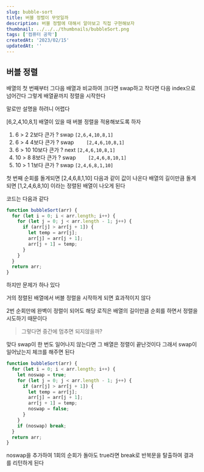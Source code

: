 ```yaml
---
slug: bubble-sort
title: 버블 정렬이 무엇일까
description: 버블 정렬에 대해서 알아보고 직접 구현해보자
thumbnail: ../../../thumbnails/bubbleSort.png
tags: ['컴퓨터 공학']
createdAt: '2023/02/15'
updatedAt: ''
---
```


## 버블 정렬

배열의 첫 번째부터 그다음 배열과 비교하여 크다면 swap하고 작다면 다음 index으로 넘어간다
그렇게 배열끝까지 정렬을 시작한다

말로만 설명을 하려니 어렵다

[6,2,4,10,8,1] 배열이 있을 때 버블 정렬을 적용해보도록 하자

1. 6 > 2 2보다 큰가 ? swap
   `[2,6,4,10,8,1]`
2. 6 > 4 4보다 큰가 ? swap
   `	[2,4,6,10,8,1]`
3. 6 > 10 10보다 큰가 ? next
   `[2,4,6,10,8,1]`
4. 10 > 8 8보다 큰가 ? swap
   `	[2,4,6,8,10,1]`
5. 10 > 1 1보다 큰가 ? swap
   `[2,4,6,8,1,10]`

첫 번째 순회를 돌게되면
[2,4,6,8,1,10]
다음과 같이 값이 나온다
배열의 길이만큼 돌게 되면
[1,2,4,6,8,10]
이라는 정렬된 배열이 나오게 된다

코드는 다음과 같다

```js
function bubbleSort(arr) {
  for (let i = 0; i < arr.length; i++) {
    for (let j = 0; j < arr.length - 1; j++) {
      if (arr[j] > arr[j + 1]) {
        let temp = arr[j];
        arr[j] = arr[j + 1];
        arr[j + 1] = temp;
      }
    }
  }
  return arr;
}
```

하지만 문제가 하나 있다

거의 정렬된 배열에서 버블 정렬을 시작하게 되면 효과적이지 않다

2번 순회만에 완벽이 정렬이 되어도 해당 로직은 배열의 길이만큼 순회를 하면서 정렬을 시도하기 때문이다

> 그렇다면 중간에 멈추면 되지않을까?

맞다 swap이 한 번도 일어나지 않는다면 그 배열은 정렬이 끝난것이다
그래서 swap이 일어났는지 체크를 해주면 된다

```js
function bubbleSort(arr) {
  for (let i = 0; i < arr.length; i++) {
    let noswap = true;
    for (let j = 0; j < arr.length - 1; j++) {
      if (arr[j] > arr[j + 1]) {
        let temp = arr[j];
        arr[j] = arr[j + 1];
        arr[j + 1] = temp;
        noswap = false;
      }
    }
    if (noswap) break;
  }
  return arr;
}
```

noswap을 추가하여 1회의 순회가 돌아도 true라면 break로 반복문을 탈출하여 결과를 리턴하게 된다
